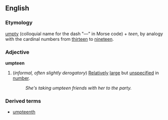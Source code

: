 ==English==
===Etymology===
[[umpty]] (colloquial name for the dash "&mdash;" in Morse code) + ''teen'', by analogy with the cardinal numbers from [[thirteen]] to [[nineteen]].

===Adjective===
{{wikipedia}}
'''umpteen'''

#(''informal, often slightly derogatory'') [[Relatively]] [[large]] but [[unspecified]] in [[number]].
#:''She's taking umpteen friends with her to the party.''

===Derived terms===
*[[umpteenth]]